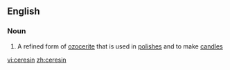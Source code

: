 ==English==

===Noun===
{{en-noun}}

# A refined form of [[ozocerite]] that is used in [[polish]]es and to make [[candle]]s

[[vi:ceresin]]
[[zh:ceresin]]